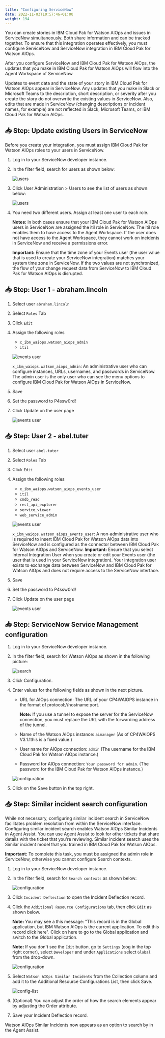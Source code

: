 ```yaml
---
title: "Configuring ServiceNow"
date: 2022-11-03T10:57:46+01:00
weight: 194
---
```




You can create stories in IBM Cloud Pak for Watson AIOps and issues in ServiceNow simultaneously. Both share information and can be tracked together. To ensure that this integration operates effectively, you must configure ServiceNow and ServiceNow integration in IBM Cloud Pak for Watson AIOps. 

After you configure ServiceNow and IBM Cloud Pak for Watson AIOps, the updates that you make in IBM Cloud Pak for Watson AIOps will flow into the Agent Workspace of ServiceNow. 

Updates to event data and the state of your story in IBM Cloud Pak for Watson AIOps appear in ServiceNow. Any updates that you make in Slack or Microsoft Teams to the description, short description, or severity after you create the story do not overwrite the existing values in ServiceNow. Also, edits that are made in ServiceNow (changing descriptions or incident names, for example) are not reflected in Slack, Microsoft Teams, or IBM Cloud Pak for Watson AIOps.


## 📥 Step: Update existing Users in ServiceNow


Before you create your integration, you must assign IBM Cloud Pak for Watson AIOps roles to your users in ServiceNow.

1. Log in to your ServiceNow developer instance.
2. In the filter field, search for users as shown below:

    ![users](/images/snow/users.png)

3. Click User Administration > Users to see the list of users as shown below:

    ![users](/images/snow/user-list.png)

4. You need two different users. Assign at least one user to each role.

      **Notes:** In both cases ensure that your IBM Cloud Pak for Watson AIOps users in ServiceNow are assigned the itil role in ServiceNow. The itil role enables them to have access to the Agent Workspace. If the user does not have access to the Agent Workspace, they cannot work on incidents in ServiceNow and receive a permissions error.

      **Important:** Ensure that the time zone of your Events user (the user value that is used to create your ServiceNow integration) matches your system time zone in ServiceNow. If the two values are not synchronized, the flow of your change request data from ServiceNow to IBM Cloud Pak for Watson AIOps is disrupted.
      
      

## 📥 Step: User 1 - abraham.lincoln


1. Select user `abraham.lincoln`

2. Select `Roles` Tab
3. Click `Edit`
4. Assign the following roles

	* `x_ibm_waiops.watson_aiops_admin `
	* `itil`

	![events user](/images/snow/user-lincoln-roles.png)
		
		
	`x_ibm_waiops.watson_aiops_admin`: An administrative user who can configure instances, URLs, usernames, and passwords in ServiceNow. The admin user is the only user who can see the menu options to configure IBM Cloud Pak for Watson AIOps in ServiceNow. 
	    

4. Save	
5. Set the password to P4ssw0rd!
6. Click Update on the user page

	![events user](/images/snow/user-lincoln.png)
	




## 📥 Step: User 2 - abel.tuter



1. Select user `abel.tuter`

2. Select `Roles` Tab
3. Click `Edit`
4. Assign the following roles

	* `x_ibm_waiops.watson_aiops_events_user`
	* `itil`
	* `cmdb_read`
	* `rest_api_explorer`
	* `service_viewer`
	* `web_service_admin`

	![events user](/images/snow/user-abel-roles.png)
	
	
	`x_ibm_waiops.watson_aiops_events_user`: A non-administrative user who is required to insert IBM Cloud Pak for Watson AIOps data into ServiceNow and is configured as the connector between IBM Cloud Pak for Watson AIOps and ServiceNow. 
	**Important:** Ensure that you select Internal Integration User when you create or edit your Events user (the user that is used in your ServiceNow integration). Your integration user exists to exchange data between ServiceNow and IBM Cloud Pak for Watson AIOps and does not require access to the ServiceNow interface.


4. Save	
5. Set the password to P4ssw0rd!
6. Click Update on the user page

	![events user](/images/snow/user-abel.png)
	






## 📥 Step: ServiceNow Service Management configuration


1. Log in to your ServiceNow developer instance.
2. In the filter field, search for Watson AIOps as shown in the following picture:

    ![search](/images/snow/search4waiops.png)

3. Click Configuration.
4. Enter values for the following fields as shown in the next picture.

    * URL for AIOps connection: The URL of your CP4WAIOPS instance in the format of protocol://hostname:port.

      **Note:** If you use a tunnel to expose the server for the ServiceNow connection, you must replace the URL with the forwarding address of the tunnel.

    * Name of the Watson AIOps instance: `aimanager` (As of CP4WAIOPS V3.1.1this is a fixed value.)

    * User name for AIOps connection: `admin` (The username for the IBM Cloud Pak for Watson AIOps instance.)

    * Password for AIOps connection: `Your password for admin`. (The password for the IBM Cloud Pak for Watson AIOps instance.)

    ![configuration](/images/snow/configuration.png)

5. Click on the Save button in the top right. 


## 📥 Step: Similar incident search configuration


While not necessary, configuring similar incident search in ServiceNow facilitates problem resolution from within the ServiceNow interface. Configuring similar incident search enables Watson AIOps Similar Incidents in Agent Assist. You can use Agent Assist to look for other tickets that share details with the ticket that you're reviewing. Similar incident search uses the Similar incident model that you trained in IBM Cloud Pak for Watson AIOps.

**Important:** To complete this task, you must be assigned the admin role in ServiceNow, otherwise you cannot configure Search contexts.

1. Log in to your ServiceNow developer instance.
2. In the filter field, search for `Search contexts` as shown below:

    ![configuration](/images/snow/search-context.png)

3. Click `Incident Deflection` to open the Incident Deflection record.
4. Click the `Additional Resource Configurations` tab, then click `Edit` as shown below. 

    **Note:** You may see a this message: "This record is in the Global application, but IBM Watson AIOps is the current application. To edit this record click here". Click on here to go to the Global application and switch to the Global application.
    
    **Note:** If you don't see the `Edit` button, go to `Settings` (cog in the top right corner), select `Developer` and under `Applications` select `Global` from the drop-down.

    ![configuration](/images/snow/additional-resources.png)

5. Select `Watson AIOps Similar Incidents` from the Collection column and add it to the Additional Resource Configurations List, then click Save.

    ![config-list](/images/snow/config-list.png)

6. (Optional) You can adjust the order of how the search elements appear by adjusting the Order attribute.
7. Save your Incident Deflection record.

Watson AIOps Similar Incidents now appears as an option to search by in the Agent Assist.



